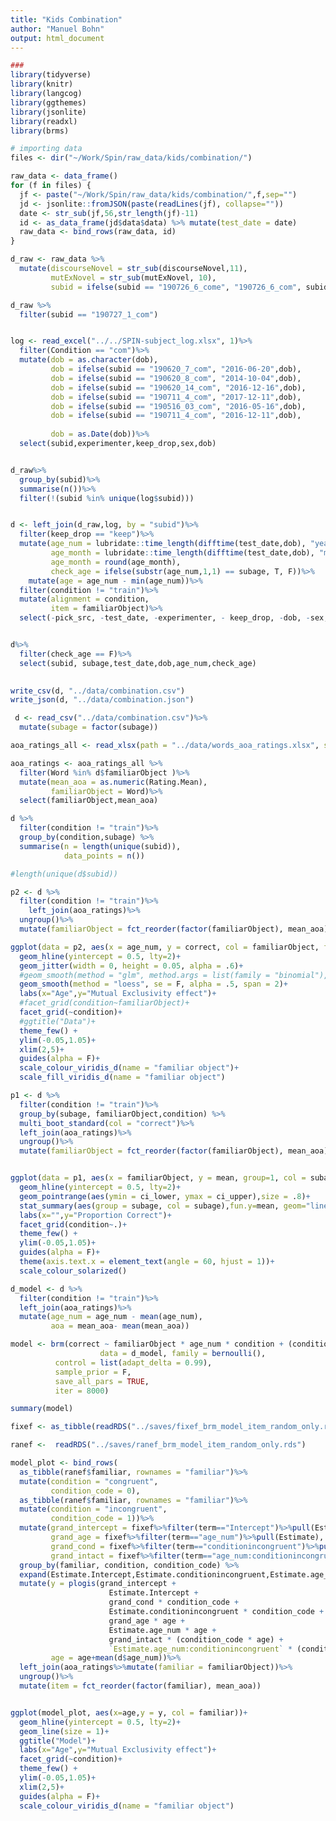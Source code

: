```yaml
---
title: "Kids Combination"
author: "Manuel Bohn"
output: html_document
---
```


```r
###
library(tidyverse)
library(knitr)
library(langcog)
library(ggthemes)
library(jsonlite)
library(readxl)
library(brms)

# importing data
files <- dir("~/Work/Spin/raw_data/kids/combination/")

raw_data <- data_frame()
for (f in files) {
  jf <- paste("~/Work/Spin/raw_data/kids/combination/",f,sep="")
  jd <- jsonlite::fromJSON(paste(readLines(jf), collapse=""))
  date <- str_sub(jf,56,str_length(jf)-11)
  id <- as_data_frame(jd$data$data) %>% mutate(test_date = date)
  raw_data <- bind_rows(raw_data, id)
}

d_raw <- raw_data %>%
  mutate(discourseNovel = str_sub(discourseNovel,11),
         mutExNovel = str_sub(mutExNovel, 10),
         subid = ifelse(subid == "190726_6_come", "190726_6_com", subid))

d_raw %>%
  filter(subid == "190727_1_com")


log <- read_excel("../../SPIN-subject_log.xlsx", 1)%>%
  filter(Condition == "com")%>%
  mutate(dob = as.character(dob),
         dob = ifelse(subid == "190620_7_com", "2016-06-20",dob),
         dob = ifelse(subid == "190620_8_com", "2014-10-04",dob),
         dob = ifelse(subid == "190620_14_com", "2016-12-16",dob),
         dob = ifelse(subid == "190711_4_com", "2017-12-11",dob),
         dob = ifelse(subid == "190516_03_com", "2016-05-16",dob),
         dob = ifelse(subid == "190711_4_com", "2016-12-11",dob),
         
         dob = as.Date(dob))%>%
  select(subid,experimenter,keep_drop,sex,dob)


d_raw%>%
  group_by(subid)%>%
  summarise(n())%>%
  filter(!(subid %in% unique(log$subid)))


d <- left_join(d_raw,log, by = "subid")%>%
  filter(keep_drop == "keep")%>%
  mutate(age_num = lubridate::time_length(difftime(test_date,dob), "years"),
         age_month = lubridate::time_length(difftime(test_date,dob), "month"),
         age_month = round(age_month),
         check_age = ifelse(substr(age_num,1,1) == subage, T, F))%>%
    mutate(age = age_num - min(age_num))%>%
  filter(condition != "train")%>%
  mutate(alignment = condition,
         item = familiarObject)%>%
  select(-pick_src, -test_date, -experimenter, - keep_drop, -dob, -sex, -check_age, - condition, -familiarObject, -rt)


d%>%
  filter(check_age == F)%>%
  select(subid, subage,test_date,dob,age_num,check_age)
 

write_csv(d, "../data/combination.csv")
write_json(d, "../data/combination.json")

 d <- read_csv("../data/combination.csv")%>%
  mutate(subage = factor(subage))

```

```r
aoa_ratings_all <- read_xlsx(path = "../data/words_aoa_ratings.xlsx", sheet = 1)

aoa_ratings <- aoa_ratings_all %>%
  filter(Word %in% d$familiarObject )%>%
  mutate(mean_aoa = as.numeric(Rating.Mean),
         familiarObject = Word)%>%
  select(familiarObject,mean_aoa)
```



```r
d %>%
  filter(condition != "train")%>%
  group_by(condition,subage) %>%
  summarise(n = length(unique(subid)),
            data_points = n())

#length(unique(d$subid))
```

```r
p2 <- d %>%
  filter(condition != "train")%>%
    left_join(aoa_ratings)%>%
  ungroup()%>%
  mutate(familiarObject = fct_reorder(factor(familiarObject), mean_aoa))

ggplot(data = p2, aes(x = age_num, y = correct, col = familiarObject, fill = familiarObject)) +
  geom_hline(yintercept = 0.5, lty=2)+
  geom_jitter(width = 0, height = 0.05, alpha = .6)+
  #geom_smooth(method = "glm", method.args = list(family = "binomial"), se = F, alpha = .5)+
  geom_smooth(method = "loess", se = F, alpha = .5, span = 2)+
  labs(x="Age",y="Mutual Exclusivity effect")+
  #facet_grid(condition~familiarObject)+
  facet_grid(~condition)+
  #ggtitle("Data")+
  theme_few() +
  ylim(-0.05,1.05)+
  xlim(2,5)+
  guides(alpha = F)+ 
  scale_colour_viridis_d(name = "familiar object")+
  scale_fill_viridis_d(name = "familiar object")
```

```r
p1 <- d %>%
  filter(condition != "train")%>%
  group_by(subage, familiarObject,condition) %>%
  multi_boot_standard(col = "correct")%>%
  left_join(aoa_ratings)%>%
  ungroup()%>%
  mutate(familiarObject = fct_reorder(factor(familiarObject), mean_aoa))


ggplot(data = p1, aes(x = familiarObject, y = mean, group=1, col = subage)) +
  geom_hline(yintercept = 0.5, lty=2)+
  geom_pointrange(aes(ymin = ci_lower, ymax = ci_upper),size = .8)+
  stat_summary(aes(group = subage, col = subage),fun.y=mean, geom="line")+
  labs(x="",y="Proportion Correct")+
  facet_grid(condition~.)+
  theme_few() +
  ylim(-0.05,1.05)+
  guides(alpha = F)+
  theme(axis.text.x = element_text(angle = 60, hjust = 1))+
  scale_colour_solarized()
```



```r
d_model <- d %>%
  filter(condition != "train")%>%
  left_join(aoa_ratings)%>%
  mutate(age_num = age_num - mean(age_num),
         aoa = mean_aoa- mean(mean_aoa))

model <- brm(correct ~ familiarObject * age_num * condition + (condition|subid),
                    data = d_model, family = bernoulli(),
          control = list(adapt_delta = 0.99),
          sample_prior = F,
          save_all_pars = TRUE,
          iter = 8000)

summary(model)

```



```r
fixef <- as_tibble(readRDS("../saves/fixef_brm_model_item_random_only.rds"), rownames = "term")

ranef <-  readRDS("../saves/ranef_brm_model_item_random_only.rds")

model_plot <- bind_rows(
  as_tibble(ranef$familiar, rownames = "familiar")%>%
  mutate(condition = "congruent",
         condition_code = 0),
  as_tibble(ranef$familiar, rownames = "familiar")%>%
  mutate(condition = "incongruent",
         condition_code = 1))%>%
  mutate(grand_intercept = fixef%>%filter(term=="Intercept")%>%pull(Estimate),
         grand_age = fixef%>%filter(term=="age_num")%>%pull(Estimate),
         grand_cond = fixef%>%filter(term=="conditionincongruent")%>%pull(Estimate),
         grand_intact = fixef%>%filter(term=="age_num:conditionincongruent")%>%pull(Estimate))%>%
  group_by(familiar, condition, condition_code) %>%
  expand(Estimate.Intercept,Estimate.conditionincongruent,Estimate.age_num,`Estimate.age_num:conditionincongruent`,grand_intercept,grand_age,grand_cond,grand_intact,age = d$age_num - mean(d$age_num))%>%
  mutate(y = plogis(grand_intercept + 
                      Estimate.Intercept +
                      grand_cond * condition_code +
                      Estimate.conditionincongruent * condition_code +
                      grand_age * age +
                      Estimate.age_num * age +
                      grand_intact * (condition_code * age) +
                      `Estimate.age_num:conditionincongruent` * (condition_code * age)),
         age = age+mean(d$age_num))%>%
  left_join(aoa_ratings%>%mutate(familiar = familiarObject))%>%
  ungroup()%>%
  mutate(item = fct_reorder(factor(familiar), mean_aoa))


ggplot(model_plot, aes(x=age,y = y, col = familiar))+
  geom_hline(yintercept = 0.5, lty=2)+
  geom_line(size = 1)+
  ggtitle("Model")+
  labs(x="Age",y="Mutual Exclusivity effect")+
  facet_grid(~condition)+
  theme_few() +
  ylim(-0.05,1.05)+
  xlim(2,5)+
  guides(alpha = F)+ 
  scale_colour_viridis_d(name = "familiar object")
```

